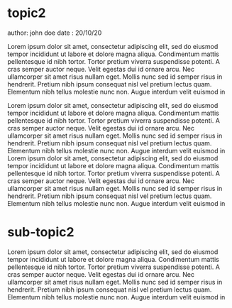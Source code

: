 # topic2

author: john doe
date : 20/10/20

Lorem ipsum dolor sit amet, consectetur adipiscing elit, sed do eiusmod tempor incididunt ut labore et dolore magna aliqua. Condimentum mattis pellentesque id nibh tortor. Tortor pretium viverra suspendisse potenti. A cras semper auctor neque. Velit egestas dui id ornare arcu. Nec ullamcorper sit amet risus nullam eget. Mollis nunc sed id semper risus in hendrerit. Pretium nibh ipsum consequat nisl vel pretium lectus quam. Elementum nibh tellus molestie nunc non. Augue interdum velit euismod in

Lorem ipsum dolor sit amet, consectetur adipiscing elit, sed do eiusmod tempor incididunt ut labore et dolore magna aliqua. Condimentum mattis pellentesque id nibh tortor. Tortor pretium viverra suspendisse potenti. A cras semper auctor neque. Velit egestas dui id ornare arcu. Nec ullamcorper sit amet risus nullam eget. Mollis nunc sed id semper risus in hendrerit. Pretium nibh ipsum consequat nisl vel pretium lectus quam. Elementum nibh tellus molestie nunc non. Augue interdum velit euismod in Lorem ipsum dolor sit amet, consectetur adipiscing elit, sed do eiusmod tempor incididunt ut labore et dolore magna aliqua. Condimentum mattis pellentesque id nibh tortor. Tortor pretium viverra suspendisse potenti. A cras semper auctor neque. Velit egestas dui id ornare arcu. Nec ullamcorper sit amet risus nullam eget. Mollis nunc sed id semper risus in hendrerit. Pretium nibh ipsum consequat nisl vel pretium lectus quam. Elementum nibh tellus molestie nunc non. Augue interdum velit euismod in

# sub-topic2

Lorem ipsum dolor sit amet, consectetur adipiscing elit, sed do eiusmod tempor incididunt ut labore et dolore magna aliqua. Condimentum mattis pellentesque id nibh tortor. Tortor pretium viverra suspendisse potenti. A cras semper auctor neque. Velit egestas dui id ornare arcu. Nec ullamcorper sit amet risus nullam eget. Mollis nunc sed id semper risus in hendrerit. Pretium nibh ipsum consequat nisl vel pretium lectus quam. Elementum nibh tellus molestie nunc non. Augue interdum velit euismod in
